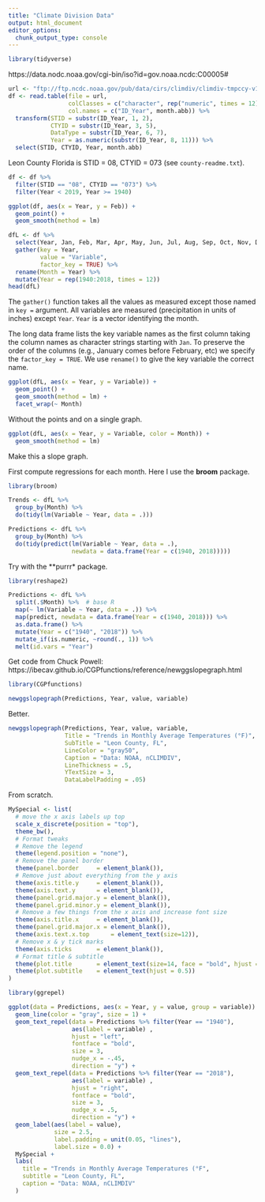 ```yaml
---
title: "Climate Division Data"
output: html_document
editor_options: 
  chunk_output_type: console
---
```


```r
library(tidyverse)
```

https://data.nodc.noaa.gov/cgi-bin/iso?id=gov.noaa.ncdc:C00005#

```r
url <- "ftp://ftp.ncdc.noaa.gov/pub/data/cirs/climdiv/climdiv-tmpccy-v1.0.0-20190805"
df <- read.table(file = url,
                 colClasses = c("character", rep("numeric", times = 12)),
                 col.names = c("ID_Year", month.abb)) %>%
  transform(STID = substr(ID_Year, 1, 2),
            CTYID = substr(ID_Year, 3, 5),
            DataType = substr(ID_Year, 6, 7),
            Year = as.numeric(substr(ID_Year, 8, 11))) %>%
  select(STID, CTYID, Year, month.abb)
```

Leon County Florida is STID = 08, CTYID = 073 (see `county-readme.txt`).
```r
df <- df %>%
  filter(STID == "08", CTYID == "073") %>%
  filter(Year < 2019, Year >= 1940)
```

```r
ggplot(df, aes(x = Year, y = Feb)) +
  geom_point() +
  geom_smooth(method = lm)
```

```r
dfL <- df %>%
  select(Year, Jan, Feb, Mar, Apr, May, Jun, Jul, Aug, Sep, Oct, Nov, Dec) %>%
  gather(key = Year,
         value = "Variable",
         factor_key = TRUE) %>%
  rename(Month = Year) %>%
  mutate(Year = rep(1940:2018, times = 12))
head(dfL)
```

The `gather()` function takes all the values as measured except those named in `key =` argument. All variables are measured (precipitation in units of inches) except `Year`. `Year` is a vector identifying the month.

The long data frame lists the key variable names as the first column taking the column names as character strings starting with `Jan`. To preserve the order of the columns (e.g., January comes before February, etc) we specify the `factor_key = TRUE`. We use `rename()` to give the key variable the correct name.

```r
ggplot(dfL, aes(x = Year, y = Variable)) +
  geom_point() +
  geom_smooth(method = lm) +
  facet_wrap(~ Month)
```

Without the points and on a single graph.
```r
ggplot(dfL, aes(x = Year, y = Variable, color = Month)) +
  geom_smooth(method = lm)
```

Make this a slope graph.

First compute regressions for each month. Here I use the **broom** package.
```r
library(broom)

Trends <- dfL %>%
  group_by(Month) %>%
  do(tidy(lm(Variable ~ Year, data = .)))

Predictions <- dfL %>%
  group_by(Month) %>%
  do(tidy(predict(lm(Variable ~ Year, data = .), 
                  newdata = data.frame(Year = c(1940, 2018)))))
```

Try with the **purrr* package.
```r
library(reshape2)

Predictions <- dfL %>%
  split(.$Month) %>%  # base R
  map(~ lm(Variable ~ Year, data = .)) %>%
  map(predict, newdata = data.frame(Year = c(1940, 2018))) %>%
  as.data.frame() %>%
  mutate(Year = c("1940", "2018")) %>%
  mutate_if(is.numeric, ~round(., 1)) %>%
  melt(id.vars = "Year")
```

Get code from Chuck Powell: https://ibecav.github.io/CGPfunctions/reference/newggslopegraph.html
```r
library(CGPfunctions)

newggslopegraph(Predictions, Year, value, variable)
```

Better.
```r
newggslopegraph(Predictions, Year, value, variable,
                Title = "Trends in Monthly Average Temperatures (°F)",
                SubTitle = "Leon County, FL",
                LineColor = "gray50",
                Caption = "Data: NOAA, nCLIMDIV",
                LineThickness = .5,
                YTextSize = 3,
                DataLabelPadding = .05)

```

From scratch.
```r

MySpecial <- list(  
  # move the x axis labels up top
  scale_x_discrete(position = "top"),
  theme_bw(),
  # Format tweaks
  # Remove the legend
  theme(legend.position = "none"),
  # Remove the panel border
  theme(panel.border     = element_blank()),
  # Remove just about everything from the y axis
  theme(axis.title.y     = element_blank()),
  theme(axis.text.y      = element_blank()),
  theme(panel.grid.major.y = element_blank()),
  theme(panel.grid.minor.y = element_blank()),
  # Remove a few things from the x axis and increase font size
  theme(axis.title.x     = element_blank()),
  theme(panel.grid.major.x = element_blank()),
  theme(axis.text.x.top      = element_text(size=12)),
  # Remove x & y tick marks
  theme(axis.ticks       = element_blank()),
  # Format title & subtitle
  theme(plot.title       = element_text(size=14, face = "bold", hjust = 0.5)),
  theme(plot.subtitle    = element_text(hjust = 0.5))
)

library(ggrepel)

ggplot(data = Predictions, aes(x = Year, y = value, group = variable)) +
  geom_line(color = "gray", size = 1) +
  geom_text_repel(data = Predictions %>% filter(Year == "1940"), 
                  aes(label = variable) , 
                  hjust = "left", 
                  fontface = "bold", 
                  size = 3, 
                  nudge_x = -.45, 
                  direction = "y") +
  geom_text_repel(data = Predictions %>% filter(Year == "2018"), 
                  aes(label = variable) , 
                  hjust = "right", 
                  fontface = "bold", 
                  size = 3, 
                  nudge_x = .5, 
                  direction = "y") +
  geom_label(aes(label = value), 
             size = 2.5, 
             label.padding = unit(0.05, "lines"), 
             label.size = 0.0) +
  MySpecial +
  labs(
    title = "Trends in Monthly Average Temperatures (°F",
    subtitle = "Leon County, FL",
    caption = "Data: NOAA, nCLIMDIV"
  )
```
